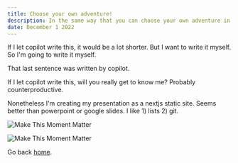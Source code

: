 ```yaml
---
title: Choose your own adventure! 
description: In the same way that you can choose your own adventure in a book, you can choose your own adventure in in this interview.
date: December 1 2022
---
```


If I let copilot write this, it would be a lot shorter. But I want to write it myself. So I'm going to write it myself.

That last sentence was written by copilot.

If I let copilot write this, will you really get to know me?  Probably counterproductive.

Nonetheless I'm creating my presentation as a nextjs static site.  Seems better than powerpoint or google slides.  I like 1) lists 2) git.

<Image
        src="/images/make-this-moment.png"
        alt="Make This Moment Matter"
      />


 ![Make This Moment Matter](/images/make-this-moment.png)

Go back [home](/).
